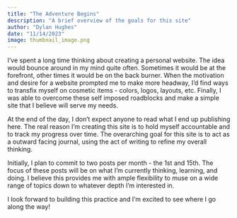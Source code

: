 ```yaml
---
title: "The Adventure Begins"
description: "A brief overview of the goals for this site"
author: "Dylan Hughes"
date: "11/14/2023"
image: thumbnail_image.png
---
```


I've spent a long time thinking about creating a personal website. The idea would bounce around in my mind quite often. Sometimes it would be at the forefront, other times it would be on the back burner. When the motivation and desire for a website prompted me to make more headway, I'd find ways to transfix myself on cosmetic items - colors, logos, layouts, etc. Finally, I was able to overcome these self imposed roadblocks and make a simple site that I believe will serve my needs.

At the end of the day, I don't expect anyone to read what I end up publishing here. The real reason I'm creating this site is to hold myself accountable and to track my progress over time. The overarching goal for this site is to act as a outward facing journal, using the act of writing to refine my overall thinking.

Initially, I plan to commit to two posts per month - the 1st and 15th. The focus of these posts will be on what I'm currently thinking, learning, and doing. I believe this provides me with ample flexibility to muse on a wide range of topics down to whatever depth I'm interested in.

I look forward to building this practice and I'm excited to see where I go along the way!
